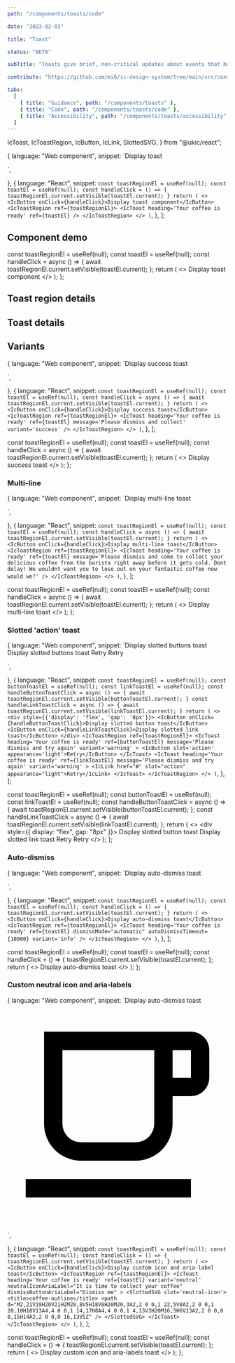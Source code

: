 ```yaml
---
path: "/components/toasts/code"

date: "2023-02-03"

title: "Toast"

status: "BETA"

subTitle: "Toasts give brief, non-critical updates about events that happen in an app. Toasts are sometimes called 'snackbars'."

contribute: "https://github.com/mi6/ic-design-system/tree/main/src/content/structured/components/toasts"

tabs:
  [
    { title: "Guidance", path: "/components/toasts" },
    { title: "Code", path: "/components/toasts/code" },
    { title: "Accessibility", path: "/components/toasts/accessibility" },
  ]
---
```


  IcToast,
  IcToastRegion,
  IcButton,
  IcLink,
  SlottedSVG,
} from "@ukic/react";

  {
    language: "Web component",
    snippet: `<ic-button onclick="displayToast()">Display toast</ic-button>
<ic-toast-region>
  <ic-toast id="toast-01" heading="Your coffee is ready"></ic-toast>
</ic-toast-region>
<script>
  const toastRegion = document.querySelector("ic-toast-region");
  function displayToast() {
    var toast = document.querySelector("#toast-01");
    toastRegion.setVisible(toast);
  }
</script>`,
  },
  {
    language: "React",
    snippet: `const toastRegionEl = useRef(null);
const toastEl = useRef(null);
const handleClick = () => {
  toastRegionEl.current.setVisible(toastEl.current);
}
return (
  <>
    <IcButton onClick={handleClick}>Display toast component</IcButton>
    <IcToastRegion ref={toastRegionEl}>
      <IcToast heading='Your coffee is ready' ref={toastEl} />
    </IcToastRegion>
  </>
)`,
  },
];

## Component demo

  const toastRegionEl = useRef(null);
  const toastEl = useRef(null);
  const handleClick = async () => {
    await toastRegionEl.current.setVisible(toastEl.current);
  };
  return (
    <>
      <IcButton onClick={handleClick}>Display toast component</IcButton>
      <IcToastRegion ref={toastRegionEl}>
        <IcToast heading="Your coffee is ready" ref={toastEl} />
      </IcToastRegion>
    </>
  );
};

<ComponentPreview snippets={defaultSnippet}>
  <DefaultToast />
</ComponentPreview>

## Toast region details

<ComponentDetails component="ic-toast-region" />

## Toast details

<ComponentDetails component="ic-toast" />

## Variants

  {
    language: "Web component",
    snippet: `<ic-button onclick="displayToast()">Display success toast</ic-button>
<ic-toast-region>
  <ic-toast id="toast-02" heading="Your coffee is ready" message="Please dismiss and collect"></ic-toast>
</ic-toast-region>
<script>
  const toastRegion = document.querySelector("ic-toast-region");
  function displayToast() {
    const successToast = document.querySelector("#toast-02");
    toastRegion.setVisible(successToast);
  }
</script>`,
  },
  {
    language: "React",
    snippet: `const toastRegionEl = useRef(null);
const toastEl = useRef(null);
const handleClick = async () => {
  await toastRegionEl.current.setVisible(toastEl.current);
}
return (
  <>
    <IcButton onClick={handleClick}>Display success toast</IcButton>
    <IcToastRegion ref={toastRegionEl}>
      <IcToast
        heading='Your coffee is ready'
        ref={toastEl}
        message='Please dismiss and collect'
        variant='success'
      />
    </IcToastRegion>
  </>
)`,
  },
];

  const toastRegionEl = useRef(null);
  const toastEl = useRef(null);
  const handleClick = async () => {
    await toastRegionEl.current.setVisible(toastEl.current);
  };
  return (
    <>
      <IcButton onClick={handleClick}>Display success toast</IcButton>
      <IcToastRegion ref={toastRegionEl}>
        <IcToast
          heading="Your coffee is ready"
          ref={toastEl}
          message="Please dismiss and collect"
          variant="success"
        />
      </IcToastRegion>
    </>
  );
};

<ComponentPreview snippets={withVariantSnippet}>
  <WithVariantToast />
</ComponentPreview>

### Multi-line

  {
    language: "Web component",
    snippet: `<ic-button onclick="displayToast()">Display multi-line toast</ic-button>
<ic-toast-region>
  <ic-toast id="toast-03" heading="Your coffee is ready" message="Please dismiss and come to collect your delicious coffee from the barista right away before it gets cold. Dont delay! We wouldn't want you to lose out on your fantastic coffee now would we?"></ic-toast>
</ic-toast-region>
<script>
  const toastRegion = document.querySelector("ic-toast-region");
  function displayToast() {
    const multilineToast = document.querySelector("#toast-03");
    toastRegion.setVisible(multilineToast);
  }
</script>`,
  },
  {
    language: "React",
    snippet: `const toastRegionEl = useRef(null);
const toastEl = useRef(null);
const handleClick = async () => {
  await toastRegionEl.current.setVisible(toastEl.current);
}
return (
  <>
    <IcButton onClick={handleClick}>Display multi-line toast</IcButton>
    <IcToastRegion ref={toastRegionEl}>
      <IcToast
        heading='Your coffee is ready'
        ref={toastEl}
        message='Please dismiss and come to collect your delicious coffee from the barista right away before it gets cold. Dont delay! We wouldnt want you to lose out on your fantastic coffee now would we?'
      />
    </IcToastRegion>
  </>
)`,
  },
];

  const toastRegionEl = useRef(null);
  const toastEl = useRef(null);
  const handleClick = async () => {
    await toastRegionEl.current.setVisible(toastEl.current);
  };
  return (
    <>
      <IcButton onClick={handleClick}>Display multi-line toast</IcButton>
      <IcToastRegion ref={toastRegionEl}>
        <IcToast
          heading="Your coffee is ready"
          ref={toastEl}
          message="Please dismiss and come to collect your delicious coffee from the barista right away before it gets cold. Dont delay! We wouldnt want you to lose out on your fantastic coffee now would we?"
        />
      </IcToastRegion>
    </>
  );
};

<ComponentPreview snippets={withMultilineSnippet}>
  <MultilineToast />
</ComponentPreview>

### Slotted 'action' toast

  {
    language: "Web component",
    snippet: `<ic-button onclick="displayButtonToast()">Display slotted buttons toast</ic-button>
<ic-button onclick="displayLinkToast()">Display slotted buttons toast</ic-button>
<ic-toast-region>
  <ic-toast id="toast-04" heading="Your coffee is ready" message="Please dismiss and try again" variant='warning'>
    <ic-button slot='action' appearance='light'>Retry</ic-button>
  </ic-toast>
  <ic-toast id="toast-05" heading="Your coffee is ready" message="Please dismiss and try again" variant='warning'>
    <ic-link slot='action' appearance='light'>Retry</ic-link>
  </ic-toast>
</ic-toast-region>
<script>
  const toastRegion = document.querySelector("ic-toast-region");
  function displayButtonToast() {
    const slottedButtonToast = document.querySelector("#toast-04");
    toastRegion.setVisible(slottedButtonToast);
  }
  function displayLinkToast() {
    const slottedLinkToast = document.querySelector("#toast-05");
    toastRegion.setVisible(slottedLinkToast);
  }
</script>`,
  },
  {
    language: "React",
    snippet: `const toastRegionEl = useRef(null);
const buttonToastEl = useRef(null);
const linkToastEl = useRef(null);
const handleButtonToastClick = async () => {
  await toastRegionEl.current.setVisible(buttonToastEl.current);
}
const handleLinkToastClick = async () => {
  await toastRegionEl.current.setVisible(linkToastEl.current);
}
return (
  <>
    <div style={{'display': 'flex', 'gap': '8px'}}>
      <IcButton onClick={handleButtonToastClick}>Display slotted button toast</IcButton>
      <IcButton onClick={handleLinkToastClick}>Display slotted link toast</IcButton>
    </div>
    <IcToastRegion ref={toastRegionEl}>
      <IcToast
        heading='Your coffee is ready'
        ref={buttonToastEl}
        message='Please dismiss and try again'
        variant='warning'
      >
        <IcButton slot='action' appearance='light'>Retry</IcButton>
      </IcToast>
      <IcToast
        heading='Your coffee is ready'
        ref={linkToastEl}
        message='Please dismiss and try again'
        variant='warning'
      >
        <IcLink href="#" slot="action" appearance="light">Retry</IcLink>
      </IcToast>
    </IcToastRegion>
  </>
)`,
  },
];

  const toastRegionEl = useRef(null);
  const buttonToastEl = useRef(null);
  const linkToastEl = useRef(null);
  const handleButtonToastClick = async () => {
    await toastRegionEl.current.setVisible(buttonToastEl.current);
  };
  const handleLinkToastClick = async () => {
    await toastRegionEl.current.setVisible(linkToastEl.current);
  };
  return (
    <>
      <div style={{ display: "flex", gap: "8px" }}>
        <IcButton onClick={handleButtonToastClick}>
          Display slotted button toast
        </IcButton>
        <IcButton onClick={handleLinkToastClick}>
          Display slotted link toast
        </IcButton>
      </div>
      <IcToastRegion ref={toastRegionEl}>
        <IcToast
          heading="Your coffee is ready"
          ref={buttonToastEl}
          message="Please dismiss and try again"
          variant="warning"
        >
          <IcButton slot="action" appearance="light">
            Retry
          </IcButton>
        </IcToast>
        <IcToast
          heading="Your coffee is ready"
          ref={linkToastEl}
          message="Please dismiss and try again"
          variant="warning"
        >
          <IcLink href="#" slot="action" appearance="light">
            Retry
          </IcLink>
        </IcToast>
      </IcToastRegion>
    </>
  );
};

<ComponentPreview snippets={slottedActionsSnippet}>
  <SlottedActionsToast />
</ComponentPreview>

### Auto-dismiss

  {
    language: "Web component",
    snippet: `<ic-button onclick="displayToast()">Display auto-dismiss toast</ic-button>
<ic-toast-region>
  <ic-toast id="toast-06" heading="Your coffee is ready" dismiss-mode="automatic" auto-dismiss-timeout="10000" variant='info'></ic-toast>
</ic-toast-region>
<script>
  const toastRegion = document.querySelector("ic-toast-region");
  function displayToast() {
    var toast = document.querySelector("#toast-06");
    toastRegion.setVisible(toast);
  }
</script>`,
  },
  {
    language: "React",
    snippet: `const toastRegionEl = useRef(null);
const toastEl = useRef(null);
const handleClick = () => {
  toastRegionEl.current.setVisible(toastEl.current);
}
return (
  <>
    <IcButton onClick={handleClick}>Display auto-dismiss toast</IcButton>
    <IcToastRegion ref={toastRegionEl}>
      <IcToast heading='Your coffee is ready' ref={toastEl} dismissMode="automatic" autoDismissTimeout={10000} variant='info' />
    </IcToastRegion>
  </>
)`,
  },
];

  const toastRegionEl = useRef(null);
  const toastEl = useRef(null);
  const handleClick = () => {
    toastRegionEl.current.setVisible(toastEl.current);
  };
  return (
    <>
      <IcButton onClick={handleClick}>Display auto-dismiss toast</IcButton>
      <IcToastRegion ref={toastRegionEl}>
        <IcToast
          heading="Your coffee is ready"
          ref={toastEl}
          dismissMode="automatic"
          autoDismissTimeout={10000}
          variant="info"
        />
      </IcToastRegion>
    </>
  );
};

<ComponentPreview snippets={autoDismissSnippet}>
  <AutoDismissToast />
</ComponentPreview>

### Custom neutral icon and aria-labels

  {
    language: "Web component",
    snippet: `<ic-button onclick="displayToast()">Display auto-dismiss toast</ic-button>
<ic-toast-region>
  <ic-toast id="toast-07" heading="Your coffee is ready" variant='neutral' neutral-icon-aria-label="It is time to collect your coffee" dismiss-button-aria-label="Dismiss me">
    <svg xmlns="http://www.w3.org/2000/svg" slot='neutral-icon' viewBox="0 0 24 24">
      <title>coffee-outline</title>
      <path d="M2,21V19H20V21H2M20,8V5H18V8H20M20,3A2,2 0 0,1 22,5V8A2,2 0 0,1 20,10H18V13A4,4 0 0,1 14,17H8A4,4 0 0,1 4,13V3H20M16,5H6V13A2,2 0 0,0 8,15H14A2,2 0 0,0 16,13V5Z" />
    </svg>
  </ic-toast>
</ic-toast-region>
<script>
  const toastRegion = document.querySelector("ic-toast-region");
  function displayToast() {
    var toast = document.querySelector("#toast-07");
    toastRegion.setVisible(toast);
  }
</script>`,
  },
  {
    language: "React",
    snippet: `const toastRegionEl = useRef(null);
const toastEl = useRef(null);
const handleClick = () => {
  toastRegionEl.current.setVisible(toastEl.current);
}
return (
  <>
    <IcButton onClick={handleClick}>Display custom icon and aria-label toast</IcButton>
    <IcToastRegion ref={toastRegionEl}>
      <IcToast
        heading='Your coffee is ready'
        ref={toastEl}
        variant='neutral'
        neutralIconAriaLabel="It is time to collect your coffee"
        dismissButtonAriaLabel="Dismiss me"
      >
        <SlottedSVG slot='neutral-icon'>
          <title>coffee-outline</title>
          <path d="M2,21V19H20V21H2M20,8V5H18V8H20M20,3A2,2 0 0,1 22,5V8A2,2 0 0,1 20,10H18V13A4,4 0 0,1 14,17H8A4,4 0 0,1 4,13V3H20M16,5H6V13A2,2 0 0,0 8,15H14A2,2 0 0,0 16,13V5Z" />
        </SlottedSVG>
      </IcToast>
    </IcToastRegion>
  </>
)`,
  },
];

  const toastRegionEl = useRef(null);
  const toastEl = useRef(null);
  const handleClick = () => {
    toastRegionEl.current.setVisible(toastEl.current);
  };
  return (
    <>
      <IcButton onClick={handleClick}>
        Display custom icon and aria-labels toast
      </IcButton>
      <IcToastRegion ref={toastRegionEl}>
        <IcToast
          heading="Your coffee is ready"
          ref={toastEl}
          variant="neutral"
          neutralIconAriaLabel="It is time to collect your coffee"
          dismissButtonAriaLabel="Dismiss me"
        >
          <SlottedSVG slot="neutral-icon">
            <title>coffee-outline</title>
            <path d="M2,21V19H20V21H2M20,8V5H18V8H20M20,3A2,2 0 0,1 22,5V8A2,2 0 0,1 20,10H18V13A4,4 0 0,1 14,17H8A4,4 0 0,1 4,13V3H20M16,5H6V13A2,2 0 0,0 8,15H14A2,2 0 0,0 16,13V5Z" />
          </SlottedSVG>
        </IcToast>
      </IcToastRegion>
    </>
  );
};

<ComponentPreview snippets={customIconAriaLabelsSnippet}>
  <CustomIconAriaLabels />
</ComponentPreview>
